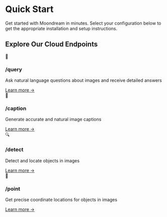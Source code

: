 
# Quick Start

Get started with Moondream in minutes. Select your configuration below to get the appropriate installation and setup instructions.

<ConfigSelector />

## Explore Our Cloud Endpoints

<div className="grid grid-cols-1 md:grid-cols-2 gap-6 mt-8">
  <div className="flex flex-col p-6 bg-white rounded-lg shadow hover:shadow-md transition-shadow">
    <div className="text-2xl mb-2">💬</div>
    <h3 className="text-xl font-semibold mb-2">/query</h3>
    <p className="text-gray-600 mb-4">Ask natural language questions about images and receive detailed answers</p>
    <a href="/cloud/query" className="text-blue-500 hover:text-blue-600 mt-auto">Learn more →</a>
  </div>

  <div className="flex flex-col p-6 bg-white rounded-lg shadow hover:shadow-md transition-shadow">
    <div className="text-2xl mb-2">📝</div>
    <h3 className="text-xl font-semibold mb-2">/caption</h3>
    <p className="text-gray-600 mb-4">Generate accurate and natural image captions</p>
    <a href="/cloud/caption" className="text-blue-500 hover:text-blue-600 mt-auto">Learn more →</a>
  </div>

  <div className="flex flex-col p-6 bg-white rounded-lg shadow hover:shadow-md transition-shadow">
    <div className="text-2xl mb-2">🔍</div>
    <h3 className="text-xl font-semibold mb-2">/detect</h3>
    <p className="text-gray-600 mb-4">Detect and locate objects in images</p>
    <a href="/cloud/detect" className="text-blue-500 hover:text-blue-600 mt-auto">Learn more →</a>
  </div>

  <div className="flex flex-col p-6 bg-white rounded-lg shadow hover:shadow-md transition-shadow">
    <div className="text-2xl mb-2">📍</div>
    <h3 className="text-xl font-semibold mb-2">/point</h3>
    <p className="text-gray-600 mb-4">Get precise coordinate locations for objects in images</p>
    <a href="/cloud/point" className="text-blue-500 hover:text-blue-600 mt-auto">Learn more →</a>
  </div>
</div>
